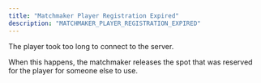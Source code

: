 ```yaml
---
title: "Matchmaker Player Registration Expired"
description: "MATCHMAKER_PLAYER_REGISTRATION_EXPIRED"
---
```


The player took too long to connect to the server.

When this happens, the matchmaker releases the spot that was reserved for the
player for someone else to use.

